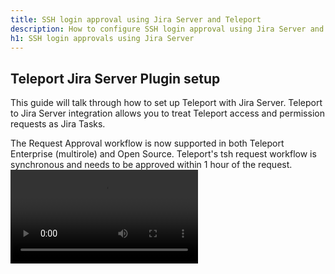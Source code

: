 ```yaml
---
title: SSH login approval using Jira Server and Teleport
description: How to configure SSH login approval using Jira Server and Teleport
h1: SSH login approvals using Jira Server
---
```


## Teleport Jira Server Plugin setup

This guide will talk through how to set up Teleport with Jira Server. Teleport to Jira Server integration allows you to treat Teleport access and permission requests as Jira Tasks.

<Admonition type="tip">
  The Request Approval workflow is now supported in both Teleport Enterprise (multirole) and Open Source.
</Admonition>

<Admonition type="note">
  Teleport's tsh request workflow is synchronous and needs to be approved within 1 hour of the request.
</Admonition>

<video controls>
  <source
    src="../../../img/enterprise/plugins/jira/jira-server.mp4"
    type="video/mp4"
  />

  <source
    src="../../../img/enterprise/plugins/jira/jira-server.webm"
    type="video/webm"
  />

  Your browser does not support the video tag.
</video>

## Setup

### Prerequisites

- An Enterprise or Pro Teleport Cluster.
- Admin Privileges with access and control of [`tctl`](https://gravitational.com/teleport/docs/cli-docs/#tctl).
- Jira Server installation with owner privileges, specifically to set up webhooks, issue types, and workflows. This plugin has been tested with Jira Software 8.8.0.

### Create an access-plugin role and user within Teleport

First off, using an existing Teleport Cluster, we are going to create a new Teleport User and Role to access Teleport.

#### Create User and Role for access

Log into Teleport Authentication Server, this is where you normally run `tctl`. Create a
new user and role that only has API access to the `access_request` API. The below script
will create a yaml resource file for a new user and role.

```bash
$ cat > rscs.yaml <<EOF
kind: user
metadata:
  name: access-plugin-jira
spec:
  roles: ['access-plugin-jira']
version: v2
---
kind: role
metadata:
  name: access-plugin-jira
spec:
  allow:
    rules:
      - resources: ['access_request']
        verbs: ['list','read','update']
    # teleport currently refuses to issue certs for a user with 0 logins,
    # this restriction may be lifted in future versions.
    logins: ['access-plugin-jira']
version: v3
EOF

# ...
$ tctl create -f rscs.yaml
```

#### Export access-plugin Certificate

Teleport Plugin uses the `access-plugin-jira` role and user to perform the approval. We export the identity files, using [`tctl auth sign`](https://gravitational.com/teleport/docs/cli-docs/#tctl-auth-sign).

```bash
$ tctl auth sign --format=tls --user=access-plugin-jira --out=auth --ttl=8760h
# ...
```

The above sequence should result in three PEM encoded files being generated: `auth.crt`, `auth.key`, and `auth.cas` (certificate, private key, and CA certs respectively).  We'll reference the auth.crt, auth.key, and auth.cas files later when [configuring the plugins](#configuration-file).

<Admonition
  type="note"
  title="Certificate Lifetime"
>
  By default, [`tctl auth sign`](https://gravitational.com/teleport/docs/cli-docs/#tctl-auth-sign) produces certificates with a relatively short lifetime. For production deployments, the `--ttl` flag can be used to ensure a more practical certificate lifetime. `--ttl=8760h` exports a 1-year token
</Admonition>

### Setting up your Jira Server instance

#### Creating a Project

Teleport Jira Plugin relies on your Jira project having a board with at least three statuses (columns): Pending, Approved, and Denied. It's therefore the easiest scenario to create a new Jira project for Teleport to use.

The specific type of project you choose when you create it doesn't matter, as long as you can set up a Kanban Board for it, but we recommend that you go with Kanban Software Development — this will reduce the amount of setup work you'll have to do and provide the board out of the box.

You'll need the project key for the Teleport plugin settings later on. It's usually a three-character code for the project.

#### Setting up Request ID field on Jira

Teleport stores the request metadata in a special Jira custom field that must be named `teleportAccessRequestId`. To create that field, go to "Administration" -> "Issues" -> "Custom Fields" -> "Add Custom Field".

Name the field `teleportAccessRequestId`, and choose Text Field (single line) as the field type. Assign the field to your project, or make it global. "Teleport Access Request ID" is an internal field and it's not supposed to be edited by users, so you can leave the Screens section blank. That means that the field won't show up in Jira UI.

Go to "Project Settings" -> "Fields" and make sure that the `teleportAccessRequestId` field shows up on the list of fields available in this project.

#### Setting up the status board

The default Jira Software workflow has a different board setup from what Teleport needs, so we'll set up another workflow and assign that workflow to the project board.

Go to "Administration" -> "Workflows". You can choose to add a new workflow (recommended) or edit the existing workflow, it'll be called `Software Simplified Workflow for Project NAME` by default. It's only used in your single project, so it's safe to edit it.

Edit the workflow to have these three states:

1. Pending
2. Approved
3. Denied
   
The rules of the workflow must meet these requirements:

- Newly created issues should be in the "Pending" state.
- It should be possible to move from "Pending" to "Approved".
- It should be possible to move from "Pending" to "Declined".
- You can choose to make the workflow strict and restrict moving requests from the "Approved" state to the "Declined" state and vice versa, or leave that flexible. Teleport will only change the request status once, i.e. the first time the request is approved or denied on your Jira board.

With Workflow editor you can set up who can approve or deny the request based on their Jira user permissions. We won't cover that in this guide as it mostly relates to Jira settings. By default, Teleport will allow anyone who can use the workflow to approve or deny the request.

Go to your "Project Settings" -> "Workflows", and make sure that your workflow that you just created or edited is applied to the project you'll use for Teleport integration.

### Setting up the webhook

Teleport Jira Plugin will listen for a webhook that Jira Server sends when a request is approved or denied. Go to "Settings" -> "System" -> "Webhooks" to set up the webhook. The webhook needs to be sent when issues are updated or deleted.

#### Configuring the Teleport Jira Plugin for Jira Server

## Installing

We recommend installing the Teleport Plugins alongside the Teleport Proxy. This is an ideal
location as plugins have a low memory footprint, and will require both public internet access
and Teleport Auth access.  We currently only provide linux-amd64 binaries, you can also
compile these plugins from [source](https://github.com/gravitational/teleport-plugins/tree/master/access/jira).

```bash
$ wget https://get.gravitational.com/teleport-access-jira-v(=teleport.plugin.version=)-linux-amd64-bin.tar.gz
$ tar -xzf teleport-access-jira-v(=teleport.plugin.version=)-linux-amd64-bin.tar.gz
$ cd teleport-access-jira/
$ sudo ./install
# Teleport Jira Plugin binaries have been copied to /usr/local/bin
# You can run teleport-jira configure > /etc/teleport-jira.toml to bootstrap your config file.
$ which teleport-jira
/usr/local/bin/teleport-jira
```

Run `sudo ./install` within `teleport-jira` or place the executable in the appropriate `/usr/bin` or `/usr/local/bin` on the server installation.

### Configuration file

Teleport Jira Plugin uses a config file in TOML format. Generate a boilerplate config by
running the following command:

```bash
$ teleport-jira configure > teleport-jira.toml
$ sudo mv teleport-jira.toml /etc
```

By default, Jira Teleport Plugin will use a config in `/etc/teleport-jira.toml`, and you can override it with `-c config/file/path.toml` flag.

```toml
(!examples/resources/plugins/teleport-jira.toml!)
```

The `[teleport]` section describes where is the teleport service running, and what keys should the plugin use to authenticate itself. Use the keys that you've generated [above in exporting your Certificate section](#export-access-plugin-certificate).

The `[jira]` section requires a few things:

1. Your Jira Cloud or Jira Server URL. For Jira Cloud, it looks something like `yourcompany.atlassian.net`.
2. Your username on Jira, i.e. `benarent` **Note: Not your email address.**
3. Your Jira API token. **For Jira Server, this is a password.  it's a good idea to create a separate user record with permissions limited to accessing this particular project board, and use this with the bot.**
4. And the Jira Project key, available in "Project settings".

`[http]` setting block describes how the Plugin's HTTP server works. The HTTP server is responsible for listening for updates from Jira, and processing updates, like when someone drags a task from the "Inbox" to the "Approved" column.

You must provide an address the server should listen on, and a certificate to use unless you plan on running with `--insecure-no-tls`, which we don't recommend in production.

## Testing

You should be able to run the Teleport plugin now!

```bash
teleport-jira start
INFO   Starting Teleport Access JIRAbot 0.1.0-alpha.3:teleport-jira-v0.1.0-alpha.3-0-gea1ef8e jira/app.go:74
# DEBU   Checking Teleport server version jira/app.go:150
# DEBU   Starting JIRA API health check... jira/app.go:111
# DEBU   Checking out JIRA project... jira/bot.go:145
# DEBU   Found project "TEL1": "Tel-kb" jira/bot.go:150
# DEBU   Checking out JIRA project permissions... jira/bot.go:152
# DEBU   JIRA API health check finished ok jira/app.go:117
# DEBU   Starting secure HTTPS server on 66.66.66.66:8081 utils/http.go:235
# DEBU   Watcher connected access/service_job.go:62
```

The log output should look familiar to what Teleport service logs. You should see that it is connected to Teleport, and is listening for new Teleport requests and Jira webhooks.

Go ahead and test it:

```bash
tsh login --request-roles=admin
```

That should create a new permission request on Teleport (you can test if it did with `tctl request ls`), and you should see a new task on your Jira project board.

### Setup with SystemD

In production, we recommend starting the Teleport Plugin daemon via an init system like `systemd`.
Here's the recommended Teleport Plugin service unit file for `systemd`:

```bash
(!examples/systemd/plugins/teleport-jira.service!)
```

Save this as `teleport-jira.service`.

## Audit Log

The plugin will let anyone with access to the Jira board approve or deny requests, so it's important to review Teleport's audit log.

## Feedback

If you have any issues with this plugin please create an [issue here](https://github.com/gravitational/teleport-plugins/issues/new).
